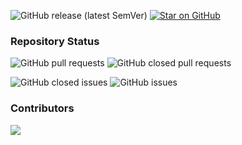 
<Meta title="Welcome" />

![GitHub release (latest SemVer)](https://img.shields.io/github/v/release/smartive-education/design-system-component-library-yeahyeahyeah)
[![Star on GitHub](https://img.shields.io/github/stars/smartive-education/design-system-component-library-yeahyeahyeah.svg?style=social)](https://github.com/smartive-education/design-system-component-library-yeahyeahyeah/)

<Heading tag="h1" color="violet" label="Design System Component Library" size="default" mbSpacing="32" alignment="left" />

<Paragraph text="to be defined." size="medium" mbSpacing="32" />

### Repository Status

![GitHub pull requests](https://img.shields.io/github/issues-pr/smartive-education/design-system-component-library-yeahyeahyeah)
![GitHub closed pull requests](https://img.shields.io/github/issues-pr-closed/smartive-education/design-system-component-library-yeahyeahyeah)

![GitHub closed issues](https://img.shields.io/github/issues-closed/smartive-education/design-system-component-library-yeahyeahyeah)
![GitHub issues](https://img.shields.io/github/issues-raw/smartive-education/design-system-component-library-yeahyeahyeah)

### Contributors

<a href="https://github.com/smartive-education/design-system-component-library-yeahyeahyeah/graphs/contributors">
  <img src="https://contrib.rocks/image?repo=smartive-education/design-system-component-library-yeahyeahyeah" />
</a>

